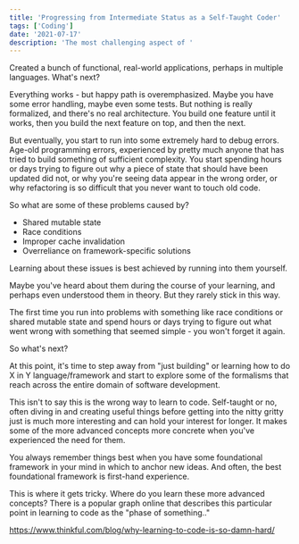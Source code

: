 ```yaml
---
title: 'Progressing from Intermediate Status as a Self-Taught Coder'
tags: ['Coding']
date: '2021-07-17'
description: 'The most challenging aspect of '
---
```


Created a bunch of functional, real-world applications, perhaps in multiple languages. What's next?

Everything works - but happy path is overemphasized. Maybe you have some error handling, maybe even some tests. But nothing is really formalized, and there's no real architecture. You build one feature until it works, then you build the next feature on top, and then the next.

But eventually, you start to run into some extremely hard to debug errors. Age-old programming errors, experienced by pretty much anyone that has tried to build something of sufficient complexity. You start spending hours or days trying to figure out why a piece of state that should have been updated did not, or why you're seeing data appear in the wrong order, or why refactoring is so difficult that you never want to touch old code.

So what are some of these problems caused by?

- Shared mutable state
- Race conditions
- Improper cache invalidation
- Overreliance on framework-specific solutions

Learning about these issues is best achieved by running into them yourself.

Maybe you've heard about them during the course of your learning, and perhaps even understood them in theory. But they rarely stick in this way.

The first time you run into problems with something like race conditions or shared mutable state and spend hours or days trying to figure out what went wrong with something that seemed simple - you won't forget it again.

So what's next?

At this point, it's time to step away from "just building" or learning how to do X in Y language/framework and start to explore some of the formalisms that reach across the entire domain of software development.

This isn't to say this is the wrong way to learn to code. Self-taught or no, often diving in and creating useful things before getting into the nitty gritty just is much more interesting and can hold your interest for longer. It makes some of the more advanced concepts more concrete when you've experienced the need for them.

You always remember things best when you have some foundational framework in your mind in which to anchor new ideas. And often, the best foundational framework is first-hand experience.

This is where it gets tricky. Where do you learn these more advanced concepts? There is a popular graph online that describes this particular point in learning to code as the "phase of something.."

https://www.thinkful.com/blog/why-learning-to-code-is-so-damn-hard/
